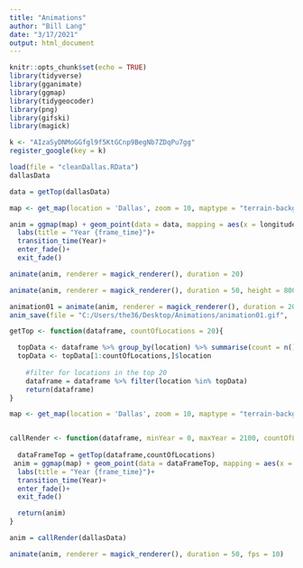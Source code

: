 ```yaml
---
title: "Animations"
author: "Bill Lang"
date: "3/17/2021"
output: html_document
---
```


```r
knitr::opts_chunk$set(echo = TRUE)
library(tidyverse)
library(gganimate)
library(ggmap)
library(tidygeocoder)
library(png)
library(gifski)
library(magick)

```

```r
k <- "AIzaSyDNMoGGfgl9f5KtGCnp9BegNb7ZDqPu7gg"
register_google(key = k)
```


```r
load(file = "cleanDallas.RData")
dallasData
```

```r
data = getTop(dallasData)

map <- get_map(location = 'Dallas', zoom = 10, maptype = "terrain-background", source = 'google', color = 'color')

anim = ggmap(map) + geom_point(data = data, mapping = aes(x = longitude, y = latitude, color = factor(location)), size = 0.1) + theme(legend.title = element_blank())+
  labs(title = "Year {frame_time}")+
  transition_time(Year)+
  enter_fade()+
  exit_fade()
```


```r
animate(anim, renderer = magick_renderer(), duration = 20)
```


```r
animate(anim, renderer = magick_renderer(), duration = 50, height = 800, width = 800, fps = 10)

animation01 = animate(anim, renderer = magick_renderer(), duration = 20)
anim_save(file = "C:/Users/the36/Desktop/Animations/animation01.gif",  animation01)
```



```r
getTop <- function(dataframe, countOfLocations = 20){

  topData <- dataframe %>% group_by(location) %>% summarise(count = n()) %>% arrange(desc(count)) %>% filter(location != "")
  topData <- topData[1:countOfLocations,]$location
    
    #filter for locations in the top 20
    dataframe = dataframe %>% filter(location %in% topData)
    return(dataframe)
}
```



```r
map <- get_map(location = 'Dallas', zoom = 10, maptype = "terrain-background", source = 'google', color = 'color')


callRender <- function(dataframe, minYear = 0, maxYear = 2100, countOfLocations = 20){
    
  dataFrameTop = getTop(dataframe,countOfLocations)
 anim = ggmap(map) + geom_point(data = dataFrameTop, mapping = aes(x = longitude, y = latitude, color = factor(location)), size = 0.1) + theme(legend.title = element_blank())+
  labs(title = "Year {frame_time}")+
  transition_time(Year)+
  enter_fade()+
  exit_fade() 

  return(anim)
}

anim = callRender(dallasData)

animate(anim, renderer = magick_renderer(), duration = 50, fps = 10)

```

